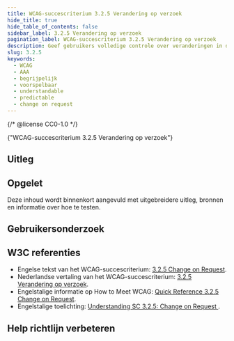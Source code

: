 ```yaml
---
title: WCAG-succescriterium 3.2.5 Verandering op verzoek
hide_title: true
hide_table_of_contents: false
sidebar_label: 3.2.5 Verandering op verzoek
pagination_label: WCAG-succescriterium 3.2.5 Verandering op verzoek
description: Geef gebruikers volledige controle over veranderingen in de content. Of bied de mogelijkheid automatische veranderingen uit te zetten.
slug: 3.2.5
keywords:
  - WCAG
  - AAA
  - begrijpelijk
  - voorspelbaar
  - understandable
  - predictable
  - change on request
---
```


{/* @license CC0-1.0 */}


<WcagHeadingGroup level={1} conformanceLevel="Niveau AAA">
  {"WCAG-succescriterium 3.2.5 Verandering op verzoek"}
</WcagHeadingGroup>

<SpotlightSection type="info">
  <Markdown omitH1 headinglevel={3}>
    <AAAMessage />
  </Markdown>
</SpotlightSection>

## Uitleg

<Summary />

## Opgelet

Deze inhoud wordt binnenkort aangevuld met uitgebreidere uitleg, bronnen en informatie over hoe te testen.

## Gebruikersonderzoek

<CTAGebruikersonderzoek />

## W3C referenties

- Engelse tekst van het WCAG-succescriterium: [<span lang="en">3.2.5 Change on Request</span>](https://www.w3.org/TR/WCAG22/#change-on-request).
- Nederlandse vertaling van het WCAG-succescriterium: [3.2.5 Verandering op verzoek](https://www.w3.org/Translations/WCAG22-nl/#change-on-request).
- Engelstalige informatie op <span lang="en">How to Meet WCAG</span>: [<span lang="en">Quick Reference 3.2.5 Change on Request</span>](https://www.w3.org/WAI/WCAG22/quickref/#change-on-request).
- Engelstalige toelichting: [<span lang="en">Understanding SC 3.2.5: Change on Request </span>](https://www.w3.org/WAI/WCAG22/Understanding/change-on-request.html).

<SpotlightSection type="info">
  <Markdown omitH1 headinglevel={3}>
    <Disclaimer />
  </Markdown>
</SpotlightSection>

## Help richtlijn verbeteren

<Markdown omitH1 headinglevel={3}>
  <WCAGFooterInfo />
</Markdown>
